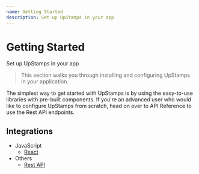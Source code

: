 ```yaml
---
name: Getting Started
description: Set up UpStamps in your app
---
```


# Getting Started

Set up UpStamps in your app

> This section walks you through installing and configuring UpStamps in your application.

The simplest way to get started with UpStamps is by using the easy-to-use libraries with pre-built components. If you're an advanced user who would like to configure UpStamps from scratch, head on over to API Reference to use the Rest API endpoints.

## Integrations

- JavaScript
  - [React](/src-react-integration)
- Others
  - [Rest API](/src-api)
